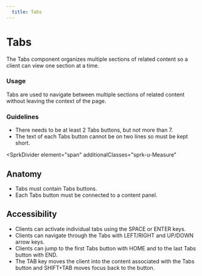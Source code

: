 ```yaml
---
  title: Tabs
---
```


# Tabs

The Tabs component organizes multiple sections of
related content so a client can view one section at a time. 

<ComponentPreview
  componentName="tabs--default-story"
  maxWidth="100%"
  hasReact
  hasAngular
  hasHTML
/>

### Usage

Tabs are used to navigate between multiple sections
of related content without leaving the context of the page. 

### Guidelines

- There needs to be at least 2 Tabs buttons, but not more than 7.
- The text of each Tabs button cannot be on two lines so must be kept short.

<SprkDivider
 element="span"
 additionalClasses="sprk-u-Measure"
></SprkDivider>

## Anatomy

- Tabs must contain Tabs buttons.
- Each Tabs button must be connected to a content panel.

## Accessibility

- Clients can activate individual tabs
using the SPACE or ENTER keys.
- Clients can navigate through the Tabs
with LEFT/RIGHT and UP/DOWN arrow keys.
- Clients can jump to the first Tabs button
with HOME and to the last Tabs button with END.
- The TAB key moves the client into the content
associated with the Tabs button and SHIFT+TAB
moves focus back to the button. 